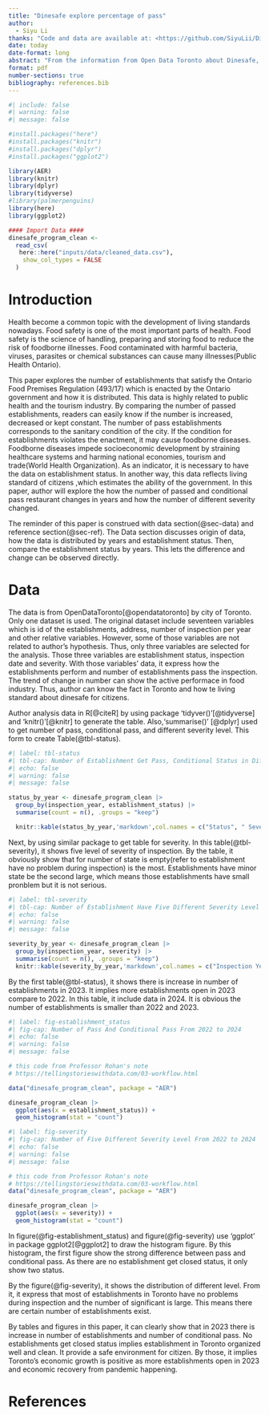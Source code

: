 ```yaml
---
title: "Dinesafe explore percentage of pass"
author: 
  - Siyu Li
thanks: "Code and data are available at: <https://github.com/SiyuLii/Dinesafe_Analysis.git>"
date: today
date-format: long
abstract: "From the information from Open Data Toronto about Dinesafe, the dataset shows the establishment type, establishment status, inspection date, inspection issue and other factors based on Ontario Food Premises Regulation (493/17). The author uses this data to analyze the number of restaurants' status as pass, conditional pass and closed in 2022 and 2023 and compare the percentage of passes between two years. Finally, author find the perentage of pass decrease every year but the difffernece only 0.003% which can be ignored and the percentage of establishments have problem is over 50% which means half of estabishments have problems. This paper helps to get a more general idea of how Toronto's food and drink establishments' perform, which can give readers a clear idea to explore more about food safety in the city."
format: pdf
number-sections: true
bibliography: references.bib
---
```


```r
#| include: false
#| warning: false
#| message: false

#install.packages("here")
#install.packages("knitr")
#install.packages("dplyr")
#install.packages("ggplot2")

library(AER)
library(knitr)
library(dplyr)
library(tidyverse)
#library(palmerpenguins)
library(here)
library(ggplot2)

#### Import Data ####
dinesafe_program_clean <-
  read_csv(
   here::here("inputs/data/cleaned_data.csv"),
    show_col_types = FALSE
  )
```


# Introduction {#sec-intro}

Health become a common topic with the development of living standards nowadays. Food safety is one of the most important parts of health. Food safety is the science of handling, preparing and storing food to reduce the risk of foodborne illnesses. Food contaminated with harmful bacteria, viruses, parasites or chemical substances can cause many illnesses(Public Health Ontario). 

This paper explores the number of establishments that satisfy the Ontario Food Premises Regulation (493/17) which is enacted by the Ontario government and how it is distributed. This data is highly related to public health and the tourism industry. By comparing the number of passed establishments, readers can easily know if the number is increased, decreased or kept constant. The number of pass establishments corresponds to the sanitary condition of the city. If the condition for establishments violates the enactment, it may cause foodborne diseases. Foodborne diseases impede socioeconomic development by straining healthcare systems and harming national economies, tourism and trade(World Health Organization). As an indicator, it is necessary to have the data on establishment status. In another way, this data reflects living standard of citizens ,which estimates the ability of the government. In this paper, author will explore the how the number of passed and conditional pass restaurant changes in years and how the number of different severity changed.

The reminder of this paper is construed with data section(@sec-data) and reference section(@sec-ref). The Data section discusses origin of data, how the data is distributed by years and establishment status. Then, compare the establishment status by years. This lets the difference and change can be observed directly. 



# Data {#sec-data}

The data is from OpenDataToronto[@opendatatoronto] by city of Toronto. Only one dataset is used. The original dataset include seventeen variables which is id of the establishments, address, number of inspection per year and other relative variables. However, some of those variables are not related to author's hypothesis. Thus, only three variables are selected for the analysis. Those three variables are establishment status, inspection date and severity. With those variables' data, it express how the establishments perform and number of establishments pass the inspection. The trend of change in number can show the active performace in food industry. Thus, author can know the fact in Toronto and how te living standard about dinesafe for citizens.

Author analysis data in R[@citeR] by using package 'tidyver()'[@tidyverse] and 'knitr()'[@knitr] to generate the table. Also,'summarise()' [@dplyr] used to get number of pass, conditional pass, and different severity level. This form to create Table(@tbl-status).

```r
#| label: tbl-status
#| tbl-cap: Number of Establishment Get Pass, Conditional Status in Different Year
#| echo: false
#| warning: false
#| message: false

status_by_year <- dinesafe_program_clean |>
  group_by(inspection_year, establishment_status) |>
  summarise(count = n(), .groups = "keep") 

  knitr::kable(status_by_year,'markdown',col.names = c("Status", " Severity", "Count"),align = 'c')
```
Next, by using similar package to get table for severity. In this table(@tbl-severity), it shows five level of severity of inspection. By the table, it obviously show that for number of state is empty(refer to establishment have no problem during inspection) is the most. Establishments have minor state be the second large, which means those establishments have small pronblem but it is not serious.
```r
#| label: tbl-severity
#| tbl-cap: Number of Establishment Have Five Different Severity Level From 2022 to 2024
#| echo: false
#| warning: false
#| message: false

severity_by_year <- dinesafe_program_clean |>
  group_by(inspection_year, severity) |>
  summarise(count = n(), .groups = "keep") 
  knitr::kable(severity_by_year,'markdown',col.names = c("Inspection Year", " Severity", "Count"),align = 'c')

```

By the first table(@tbl-status), it shows there is increase in number of establishments in 2023. It implies more establishments open in 2023 compare to 2022. In this table, it include data in 2024. It is obvious the number of establishments is smaller than 2022 and 2023.  

```r
#| label: fig-establishment_status
#| fig-cap: Number of Pass And Conditional Pass From 2022 to 2024
#| echo: false
#| warning: false
#| message: false

# this code from Professor Rohan's note  
# https://tellingstorieswithdata.com/03-workflow.html

data("dinesafe_program_clean", package = "AER")

dinesafe_program_clean |>
  ggplot(aes(x = establishment_status)) +
  geom_histogram(stat = "count")

```

```r
#| label: fig-severity
#| fig-cap: Number of Five Different Severity Level From 2022 to 2024
#| echo: false
#| warning: false
#| message: false

# this code from Professor Rohan's note  
# https://tellingstorieswithdata.com/03-workflow.html
data("dinesafe_program_clean", package = "AER")

dinesafe_program_clean |>
  ggplot(aes(x = severity)) +
  geom_histogram(stat = "count")

```

In figure(@fig-establishment_status) and figure(@fig-severity) use 'ggplot' in package ggplot2[@ggplot2] to draw the histogram figure. By this histogram, the first figure show the strong difference between pass and conditional pass. As there are no establishment get closed status, it only show two status.

By the figure(@fig-severity), it shows the distribution of different level. From it, it express that most of establishments in Toronto have no problems during inspection and the number of significant is large. This means there are certain number of establishments exist.


By tables and figures in this paper, it can clearly show that in 2023 there is increase in number of establishments and number of conditional pass. No establishments get closed status implies establishment in Toronto organized well and clean. It provide a safe environment for citizen. By those, it implies Toronto's economic growth is positive as more establishments open in 2023 and economic recovery from pandemic happening. 


\newpage


# References{#sec-ref}


